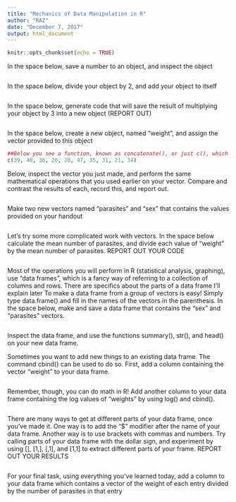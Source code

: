 ```yaml
---
title: "Mechanics of Data Manipulation in R"
author: "RAZ"
date: "December 7, 2017"
output: html_document
---
```


```r
knitr::opts_chunk$set(echo = TRUE)
```


In the space below, save a number to an object, and inspect the object
```r

```

In the space below, divide your object by 2, and add your object to itself
```r

```

In the space below, generate code that will save the result of multiplying your object by 3 into a new object (REPORT OUT)

```r

```

In the space below, create a new object, named "weight", and assign the vector provided to this object
```r
##Below you see a function, known as concatenate(), or just c(), which takes all of the numbers and puts them into a "vector", which is essentially a "line" of numbers
c(39, 48, 36, 26, 20, 47, 35, 31, 21, 34)
```

Below, inspect the vector you just made, and perform the same mathematical operations that you used earlier on your vector. Compare and contrast the results of each, record this, and report out. 
```r

```

Make two new vectors named "parasites" and "sex" that contains the values provided on your handout
```r

```

Let's try some more complicated work with vectors. In the space below calculate the mean number of parasites, and divide each value of "weight" by the mean number of parasites. REPORT OUT YOUR CODE
```r

```



Most of the operations you will perform in R (statistical analysis, graphing), use "data frames", which is a fancy way of referring to a collection of columns and rows. There are specifics about the parts of a data frame I'll explain later
To make a data frame from a group of vectors is easy! Simply type data.frame() and fill in the names of the vectors in the parenthesis. In the space below, make and save a data frame that contains the "sex" and "parasites" vectors.
```r

```

Inspect the data frame, and use the functions summary(), str(), and head() on your new data frame.


Sometimes you want to add new things to an existing data frame. The command cbind() can be used to do so. First, add a column containing the vector "weight" to your data frame.
```r

```

Remember, though, you can do math in R! Add another column to your data frame containing the log values of "weights" by using log() and cbind(). 
```r

```

There are many ways to get at different parts of your data frame, once you've made it. One way is to add the "$" modifier after the name of your data frame. Another way is to use brackets with commas and numbers. Try calling parts of your data frame with the dollar sign, and experiment by using [], [1,], [,1], and [1,1] to extract different parts of your frame. REPORT OUT YOUR RESULTS
```r

```

For your final task, using everything you've learned today, add a column to your data frame which contains a vector of the weight of each entry divided by the number of parasites in that entry

```r

```


